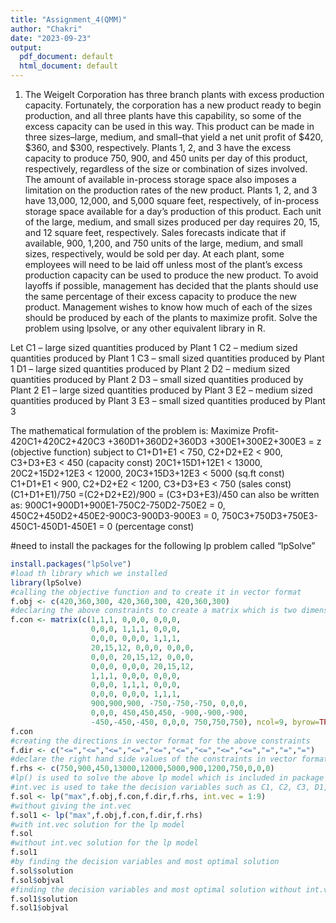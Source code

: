 ---
title: "Assignment_4(QMM)"
author: "Chakri"
date: "2023-09-23"
output:
  pdf_document: default
  html_document: default
---

1. The Weigelt Corporation has three branch plants with excess production capacity. Fortunately,
the corporation has a new product ready to begin production, and all three plants have this
capability, so some of the excess capacity can be used in this way. This product can be made in
three sizes--large, medium, and small--that yield a net unit profit of $420, $360, and $300,
respectively. Plants 1, 2, and 3 have the excess capacity to produce 750, 900, and 450 units per
day of this product, respectively, regardless of the size or combination of sizes involved.
The amount of available in-process storage space also imposes a limitation on the production
rates of the new product. Plants 1, 2, and 3 have 13,000, 12,000, and 5,000 square feet,
respectively, of in-process storage space available for a day's production of this product. Each
unit of the large, medium, and small sizes produced per day requires 20, 15, and 12 square feet,
respectively.
Sales forecasts indicate that if available, 900, 1,200, and 750 units of the large, medium, and
small sizes, respectively, would be sold per day.
At each plant, some employees will need to be laid off unless most of the plant’s excess
production capacity can be used to produce the new product. To avoid layoffs if possible,
management has decided that the plants should use the same percentage of their excess capacity
to produce the new product.
Management wishes to know how much of each of the sizes should be produced by each of the
plants to maximize profit.
Solve the problem using lpsolve, or any other equivalent library in R.


Let C1 – large sized quantities produced by Plant 1
    C2 – medium sized quantities produced by Plant 1
    C3 – small sized quantities produced by Plant 1
    D1 – large sized quantities produced by Plant 2
    D2 – medium sized quantities produced by Plant 2
    D3 – small sized quantities produced by Plant 2
    E1 – large sized quantities produced by Plant 3
    E2 – medium sized quantities produced by Plant 3
    E3 – small sized quantities produced by Plant 3


The mathematical formulation of the problem is:
Maximize Profit-420C1+420C2+420C3 +360D1+360D2+360D3 +300E1+300E2+300E3 = z              (objective function)
    subject to  C1+D1+E1 < 750, C2+D2+E2 < 900, C3+D3+E3 < 450                           (capacity const)
                20C1+15D1+12E1 < 13000, 20C2+15D2+12E3 < 12000, 20C3+15D3+12E3 < 5000    (sq.ft const)
                C1+D1+E1 < 900, C2+D2+E2 < 1200, C3+D3+E3 < 750                          (sales const)
               (C1+D1+E1)/750 =(C2+D2+E2)/900 = (C3+D3+E3)/450 can also be written as:
                900C1+900D1+900E1-750C2-750D2-750E2 = 0, 
                450C2+450D2+450E2-900C3-900D3-900E3 = 0, 
                750C3+750D3+750E3-450C1-450D1-450E1 = 0                                  (percentage const)
                



#need to install the packages for the following lp problem called "lpSolve"

```{r}
install.packages("lpSolve")
#load th library which we installed
library(lpSolve)
#calling the objective function and to create it in vector format
f.obj <- c(420,360,300, 420,360,300, 420,360,300)
#declaring the above constraints to create a matrix which is two dimensional data that can store rows and columns
f.con <- matrix(c(1,1,1, 0,0,0, 0,0,0,
                  0,0,0, 1,1,1, 0,0,0,
                  0,0,0, 0,0,0, 1,1,1,
                  20,15,12, 0,0,0, 0,0,0,
                  0,0,0, 20,15,12, 0,0,0,
                  0,0,0, 0,0,0, 20,15,12,
                  1,1,1, 0,0,0, 0,0,0,
                  0,0,0, 1,1,1, 0,0,0,
                  0,0,0, 0,0,0, 1,1,1,
                  900,900,900, -750,-750,-750, 0,0,0,
                  0,0,0, 450,450,450, -900,-900,-900,
                  -450,-450,-450, 0,0,0, 750,750,750), ncol=9, byrow=TRUE)
f.con
#creating the directions in vector format for the above constraints
f.dir <- c("<=","<=","<=","<=","<=","<=","<=","<=","<=","=","=","=")
#declare the right hand side values of the constraints in vector format
f.rhs <- c(750,900,450,13000,12000,5000,900,1200,750,0,0,0)
#lp() is used to solve the above lp model which is included in package
#int.vec is used to take the decision variables such as C1, C2, C3, D1, D2, D3, E1, E2, E3 as integer variables like the whole numbers.
f.sol <- lp("max",f.obj,f.con,f.dir,f.rhs, int.vec = 1:9)
#without giving the int.vec
f.sol1 <- lp("max",f.obj,f.con,f.dir,f.rhs)
#with int.vec solution for the lp model
f.sol
#without int.vec solution for the lp model
f.sol1
#by finding the decision variables and most optimal solution
f.sol$solution
f.sol$objval
#finding the decision variables and most optimal solution without int.vec
f.sol1$solution
f.sol1$objval
```

